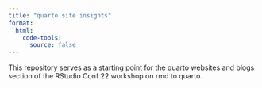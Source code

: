 ```yaml
---
title: "quarto site insights"
format:
  html:
    code-tools:
      source: false
---
```


This repository serves as a starting point for the quarto websites and blogs
section of the RStudio Conf 22 workshop on rmd to quarto. 
